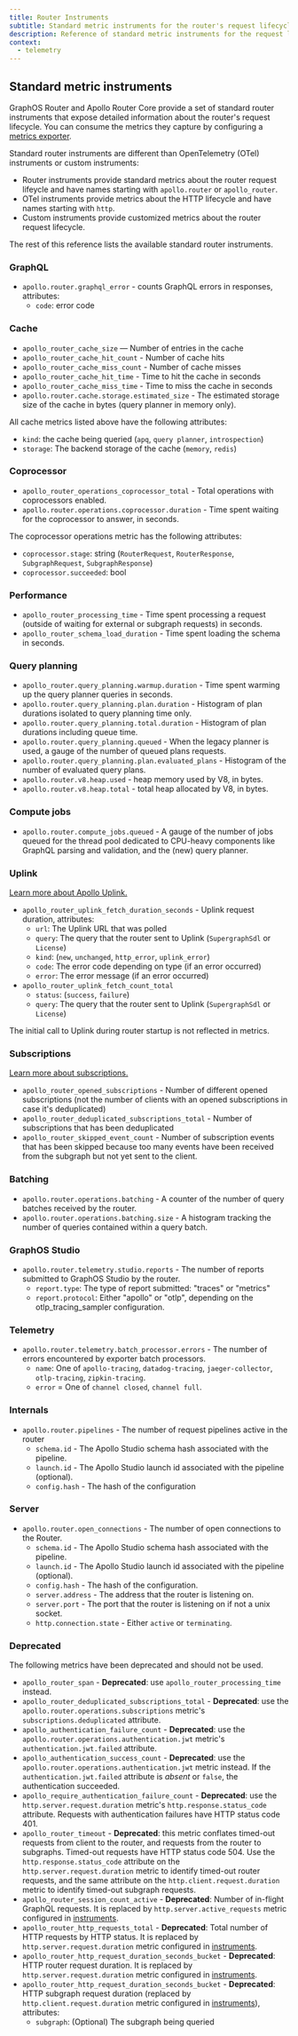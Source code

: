 ```yaml
---
title: Router Instruments
subtitle: Standard metric instruments for the router's request lifecycle
description: Reference of standard metric instruments for the request lifecycle of GraphOS Router and Apollo Router Core. Consumable via the router's metrics exporters.
context:
  - telemetry
---
```


## Standard metric instruments

GraphOS Router and Apollo Router Core provide a set of standard router instruments that expose detailed information about the router's request lifecycle. You can consume the metrics they capture by configuring a [metrics exporter](/router/configuration/telemetry/exporters/metrics/overview).

Standard router instruments are different than OpenTelemetry (OTel) instruments or custom instruments:

- Router instruments provide standard metrics about the router request lifeycle and have names starting with `apollo.router` or `apollo_router`.
- OTel instruments provide metrics about the HTTP lifecycle and have names starting with `http`.
- Custom instruments provide customized metrics about the router request lifecycle.

The rest of this reference lists the available standard router instruments.

### GraphQL

- `apollo.router.graphql_error` - counts GraphQL errors in responses, attributes:
  - `code`: error code

### Cache

- `apollo_router_cache_size` — Number of entries in the cache
- `apollo_router_cache_hit_count` - Number of cache hits
- `apollo_router_cache_miss_count` - Number of cache misses
- `apollo_router_cache_hit_time` - Time to hit the cache in seconds
- `apollo_router_cache_miss_time` - Time to miss the cache in seconds
- `apollo.router.cache.storage.estimated_size` - The estimated storage size of the cache in bytes (query planner in memory only).

All cache metrics listed above have the following attributes:

- `kind`: the cache being queried (`apq`, `query planner`, `introspection`)
- `storage`: The backend storage of the cache (`memory`, `redis`)

### Coprocessor

- `apollo_router_operations_coprocessor_total` - Total operations with coprocessors enabled.
- `apollo.router.operations.coprocessor.duration` - Time spent waiting for the coprocessor to answer, in seconds.

The coprocessor operations metric has the following attributes:

- `coprocessor.stage`: string (`RouterRequest`, `RouterResponse`, `SubgraphRequest`, `SubgraphResponse`)
- `coprocessor.succeeded`: bool

### Performance

- `apollo_router_processing_time` - Time spent processing a request (outside of waiting for external or subgraph requests) in seconds.
- `apollo_router_schema_load_duration` - Time spent loading the schema in seconds.

### Query planning

- `apollo_router.query_planning.warmup.duration` - Time spent warming up the query planner queries in seconds.
- `apollo.router.query_planning.plan.duration` - Histogram of plan durations isolated to query planning time only.
- `apollo.router.query_planning.total.duration` - Histogram of plan durations including queue time.
- `apollo.router.query_planning.queued` - When the legacy planner is used, a gauge of the number of queued plans requests.
- `apollo.router.query_planning.plan.evaluated_plans` - Histogram of the number of evaluated query plans.
- `apollo.router.v8.heap.used` - heap memory used by V8, in bytes.
- `apollo.router.v8.heap.total` - total heap allocated by V8, in bytes.

### Compute jobs

- `apollo.router.compute_jobs.queued` - A gauge of the number of jobs queued for the thread pool dedicated to CPU-heavy components like GraphQL parsing and validation, and the (new) query planner.

### Uplink

<Tip>

[Learn more about Apollo Uplink.](/federation/managed-federation/uplink/)

</Tip>

- `apollo_router_uplink_fetch_duration_seconds` - Uplink request duration, attributes:
  - `url`: The Uplink URL that was polled
  - `query`: The query that the router sent to Uplink (`SupergraphSdl` or `License`)
  - `kind`: (`new`, `unchanged`, `http_error`, `uplink_error`)
  - `code`: The error code depending on type (if an error occurred)
  - `error`: The error message (if an error occurred)
- `apollo_router_uplink_fetch_count_total`
  - `status`: (`success`, `failure`)
  - `query`: The query that the router sent to Uplink (`SupergraphSdl` or `License`)

<Note>

The initial call to Uplink during router startup is not reflected in metrics.

</Note>

### Subscriptions

<Tip>

[Learn more about subscriptions.](/router/executing-operations/subscription-support/)

</Tip>

- `apollo_router_opened_subscriptions` - Number of different opened subscriptions (not the number of clients with an opened subscriptions in case it's deduplicated)
- `apollo_router_deduplicated_subscriptions_total` - Number of subscriptions that has been deduplicated
- `apollo_router_skipped_event_count` - Number of subscription events that has been skipped because too many events have been received from the subgraph but not yet sent to the client.

### Batching

- `apollo.router.operations.batching` - A counter of the number of query batches received by the router.
- `apollo.router.operations.batching.size` - A histogram tracking the number of queries contained within a query batch.

### GraphOS Studio

- `apollo.router.telemetry.studio.reports` - The number of reports submitted to GraphOS Studio by the router.
  - `report.type`: The type of report submitted: "traces" or "metrics"
  - `report.protocol`: Either "apollo" or "otlp", depending on the otlp_tracing_sampler configuration.

### Telemetry
- `apollo.router.telemetry.batch_processor.errors` - The number of errors encountered by exporter batch processors.
  - `name`: One of `apollo-tracing`, `datadog-tracing`, `jaeger-collector`, `otlp-tracing`, `zipkin-tracing`.
  - `error` = One of `channel closed`, `channel full`.

### Internals
- `apollo.router.pipelines` - The number of request pipelines active in the router
  - `schema.id` - The Apollo Studio schema hash associated with the pipeline.
  - `launch.id` - The Apollo Studio launch id associated with the pipeline (optional).
  - `config.hash` - The hash of the configuration

### Server
- `apollo.router.open_connections` - The number of open connections to the Router.
  - `schema.id` - The Apollo Studio schema hash associated with the pipeline.
  - `launch.id` - The Apollo Studio launch id associated with the pipeline (optional).
  - `config.hash` - The hash of the configuration.
  - `server.address` - The address that the router is listening on.
  - `server.port` - The port that the router is listening on if not a unix socket.
  - `http.connection.state` - Either `active` or `terminating`.

### Deprecated

The following metrics have been deprecated and should not be used.

- `apollo_router_span` - **Deprecated**: use `apollo_router_processing_time` instead.
- `apollo_router_deduplicated_subscriptions_total` - **Deprecated**: use the `apollo.router.operations.subscriptions` metric's `subscriptions.deduplicated` attribute.
- `apollo_authentication_failure_count` - **Deprecated**: use the `apollo.router.operations.authentication.jwt` metric's `authentication.jwt.failed` attribute.
- `apollo_authentication_success_count` - **Deprecated**: use the `apollo.router.operations.authentication.jwt` metric instead. If the `authentication.jwt.failed` attribute is *absent* or `false`, the authentication succeeded.
- `apollo_require_authentication_failure_count` - **Deprecated**: use the `http.server.request.duration` metric's `http.response.status_code` attribute. Requests with authentication failures have HTTP status code 401.
- `apollo_router_timeout` - **Deprecated**: this metric conflates timed-out requests from client to the router, and requests from the router to subgraphs. Timed-out requests have HTTP status code 504. Use the `http.response.status_code` attribute on the `http.server.request.duration` metric to identify timed-out router requests, and the same attribute on the `http.client.request.duration` metric to identify timed-out subgraph requests.
- `apollo_router_session_count_active` - **Deprecated**: Number of in-flight GraphQL requests. It is replaced by `http.server.active_requests` metric configured in [instruments](./instruments).
- `apollo_router_http_requests_total` - **Deprecated**: Total number of HTTP requests by HTTP status. It is replaced by `http.server.request.duration` metric configured in [instruments](./instruments).
- `apollo_router_http_request_duration_seconds_bucket` - **Deprecated**: HTTP router request duration. It is replaced by `http.server.request.duration` metric configured in [instruments](./instruments).
- `apollo_router_http_request_duration_seconds_bucket` - **Deprecated**: HTTP subgraph request duration (replaced by `http.client.request.duration` metric configured in [instruments](./instruments)), attributes:
  - `subgraph`: (Optional) The subgraph being queried

